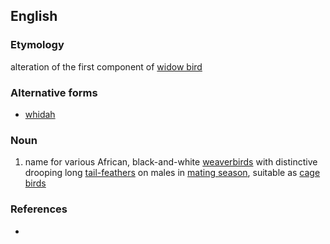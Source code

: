 ==English==

===Etymology===
alteration of the first component of [[widow bird]]

===Alternative forms===
* [[whidah]]

===Noun===
{{en-noun}}

# name for various African, black-and-white [[weaverbird]]s with distinctive drooping long [[tail-feather]]s on males in [[mating season]], suitable as [[cage bird]]s

===References===
* {{R:Websters}}
